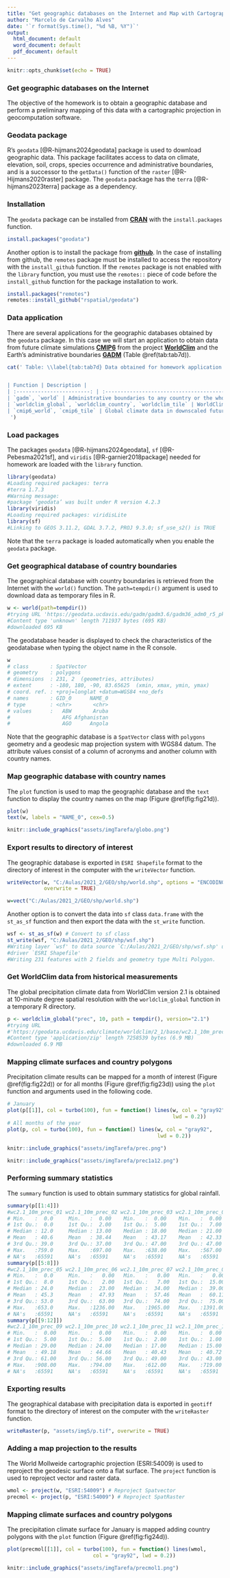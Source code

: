 ---
title: "Get geographic databases on the Internet and Map with Cartographic Projection"
author: "Marcelo de Carvalho Alves"
date: '`r format(Sys.time(), "%d %B, %Y")`'
output: 
  html_document: default
  word_document: default
  pdf_document: default
---

```{r setup, include=FALSE}
knitr::opts_chunk$set(echo = TRUE)
```



### Get geographic databases on the Internet

The objective of the homework is to obtain a geographic database and perform a preliminary mapping of this data with a cartographic projection in geocomputation software. 



### Geodata package

R's `geodata` [@R-hijmans2024geodata] package is used to download geographic data. This package facilitates access to data on climate, elevation, soil, crops, species occurrence and administrative boundaries, and is a successor to the `getData()` function of the `raster` [@R-Hijmans2020raster] package. The `geodata` package has the `terra` [@R-hijmans2023terra] package as a dependency.



### Installation 

The `geodata` package can be installed from [**CRAN**](https://cran.r-project.org/web/packages/geodata/index.html) with the `install.packages` function. 



```{r, eval=F, echo=T}
install.packages("geodata")
```




Another option is to install the package from [**github**](https://github.com/rspatial/geodata). In the case of installing from github, the `remotes` package must be installed to access the repository with the `install_github` function. If the `remotes` package is not enabled with the `library` function, you must use the `remotes::` piece of code before the `install_github` function for the package installation to work. 



```{r, eval=F, echo=T}
install.packages("remotes")
remotes::install_github("rspatial/geodata")
```


### Data application

There are several applications for the geographic databases obtained by the `geodata` package. In this case we will start an application to obtain data from future climate simulations [**CMIP6**](https://www.carbonbrief.org/cmip6-the-next-generation-of-climate-models-explained/) from the project [**WorldClim**](https://worldclim.org/) and the Earth's administrative boundaries [**GADM**](https://gadm.org/) (Table \@ref(tab:tab7d)). 




```{r tab7d, echo=FALSE, results='asis'}
cat(' Table: \\label{tab:tab7d} Data obtained for homework application in the R geodata package using functions. 


| Function | Description | 
| :------------------------: | :---------------------------------------------------------------------------------: |
| `gadm`, `world` | Administrative boundaries to any country or the whole world from GADM | 
| `worldclim_global`, `worldclim_country`, `worldclim_tile` | WorldClim global climate data | 
| `cmip6_world`, `cmip6_tile` | Global climate data in downscaled future simulations of WorldClim climate models | 
 ')

```


### Load packages

The packages `geodata` [@R-hijmans2024geodata], `sf` [@R-Pebesma2021sf], and `viridis` [@R-garnier2018package] needed for homework are loaded with the `library` function.


```{r, eval=FALSE, echo=TRUE}
library(geodata)
#Loading required packages: terra
#terra 1.7.3
#Warning message:
#package ‘geodata’ was built under R version 4.2.3 
library(viridis)
#Loading required packages: viridisLite
library(sf)
#Linking to GEOS 3.11.2, GDAL 3.7.2, PROJ 9.3.0; sf_use_s2() is TRUE
```

Note that the `terra` package is loaded automatically when you enable the `geodata` package. 


### Get geographical database of country boundaries

The geographical database with country boundaries is retrieved from the Internet with the `world()` function. The `path=tempdir()` argument is used to download data as temporary files in R. 

```{r, eval=F, echo=T}
w <- world(path=tempdir())
#trying URL 'https://geodata.ucdavis.edu/gadm/gadm3.6/gadm36_adm0_r5_pk.rds'
#Content type 'unknown' length 711937 bytes (695 KB)
#downloaded 695 KB
```

The geodatabase header is displayed to check the characteristics of the geodatabase when typing the object name in the R console.


```{r, eval=F, echo=T}
w 
# class       : SpatVector 
# geometry    : polygons 
# dimensions  : 231, 2  (geometries, attributes)
# extent      : -180, 180, -90, 83.65625  (xmin, xmax, ymin, ymax)
# coord. ref. : +proj=longlat +datum=WGS84 +no_defs 
# names       : GID_0      NAME_0
# type        : <chr>       <chr>
# values      :   ABW       Aruba
#                 AFG Afghanistan
#                 AGO      Angola
```

Note that the geographic database is a `SpatVector` class with `polygons` geometry and a geodesic map projection system with WGS84 datum. The attribute values consist of a column of acronyms and another column with country names. 


### Map geographic database with country names

The `plot` function is used to map the geographic database and the `text` function to display the country names on the map (Figure \@ref(fig:fig21d)). 



```{r, eval=F, echo=T}
plot(w)
text(w, labels = "NAME_0", cex=0.5)
```

```{r  fig21d, echo=FALSE, out.width = '100%', fig.align="center", fig.cap="Mapping geographical database of countries obtained from the GADM database."}

knitr::include_graphics("assets/imgTarefa/globo.png")

``` 

### Export results to directory of interest

The geographic database is exported in `ESRI Shapefile` format to the directory of interest in the computer with the `writeVector` function. 

```{r, eval=F, echo=T}
writeVector(w, "C:/Aulas/2021_2/GEO/shp/world.shp", options = "ENCODING=UTF-8",
            overwrite = TRUE)
```

```{r, eval=F, echo=F, include=F}
w=vect("C:/Aulas/2021_2/GEO/shp/world.shp")
```


Another option is to convert the data into `sf` class `data.frame` with the `st_as_sf` function and then export the data with the `st_write` function. 



```{r, eval=F, echo=T}
wsf <- st_as_sf(w) # Convert to sf class
st_write(wsf, "C:/Aulas/2021_2/GEO/shp/wsf.shp")
#Writing layer `wsf' to data source `C:/Aulas/2021_2/GEO/shp/wsf.shp' using 
#driver `ESRI Shapefile'
#Writing 231 features with 2 fields and geometry type Multi Polygon.
```



### Get WorldClim data from historical measurements


The global precipitation climate data from WorldClim version 2.1 is obtained at 10-minute degree spatial resolution with the `worldclim_global` function in a temporary R directory.



```{r, eval=F, echo=T}
p <- worldclim_global("prec", 10, path = tempdir(), version="2.1")
#trying URL
#'https://geodata.ucdavis.edu/climate/worldclim/2_1/base/wc2.1_10m_prec.zip'
#Content type 'application/zip' length 7258539 bytes (6.9 MB)
#downloaded 6.9 MB
```

### Mapping climate surfaces and country polygons

Precipitation climate results can be mapped for a month of interest (Figure \@ref(fig:fig22d)) or for all months (Figure \@ref(fig:fig23d)) using the `plot` function and arguments used in the following code.



```{r, eval=F, echo=T}
# January
plot(p[[1]], col = turbo(100), fun = function() lines(w, col = "gray92", 
                                                      lwd = 0.2))
# All months of the year
plot(p, col = turbo(100), fun = function() lines(w, col = "gray92",
                                                 lwd = 0.2))
```

```{r  fig22d, echo=FALSE, out.width = '100%', fig.align="center", fig.cap="Global mapping of precipitation based on historical measurements from WorldClim in January."}

knitr::include_graphics("assets/imgTarefa/prec.png")

``` 

```{r  fig23d, echo=FALSE, out.width = '100%', fig.align="center", fig.cap="Global mapping of precipitation based on historical WorldClim measurements from January to December."}

knitr::include_graphics("assets/imgTarefa/prec1a12.png")

``` 


### Performing summary statistics

The `summary` function is used to obtain summary statistics for global rainfall.




```{r, eval=F, echo=T}
summary(p[[1:4]])
#wc2.1_10m_prec_01 wc2.1_10m_prec_02 wc2.1_10m_prec_03 wc2.1_10m_prec_04
# Min.   :  0.0     Min.   :  0.00    Min.   :  0.00    Min.   :  0.00   
# 1st Qu.:  0.0     1st Qu.:  2.00    1st Qu.:  5.00    1st Qu.:  7.00   
# Median : 12.0     Median : 13.00    Median : 18.00    Median : 21.00   
# Mean   : 40.6     Mean   : 38.44    Mean   : 43.17    Mean   : 42.33   
# 3rd Qu.: 39.0     3rd Qu.: 37.00    3rd Qu.: 47.00    3rd Qu.: 47.00   
# Max.   :759.0     Max.   :697.00    Max.   :638.00    Max.   :567.00   
# NA's   :65591     NA's   :65591     NA's   :65591     NA's   :65591 
summary(p[[5:8]])
#wc2.1_10m_prec_05 wc2.1_10m_prec_06 wc2.1_10m_prec_07 wc2.1_10m_prec_08
# Min.   :  0.0     Min.   :   0.00   Min.   :   0.00   Min.   :   0.00  
# 1st Qu.:  8.0     1st Qu.:   2.00   1st Qu.:   7.00   1st Qu.:  15.00  
# Median : 24.0     Median :  23.00   Median :  34.00   Median :  39.00  
# Mean   : 45.3     Mean   :  47.93   Mean   :  57.46   Mean   :  60.11  
# 3rd Qu.: 53.0     3rd Qu.:  63.00   3rd Qu.:  74.00   3rd Qu.:  75.00  
# Max.   :653.0     Max.   :1236.00   Max.   :1965.00   Max.   :1391.00  
# NA's   :65591     NA's   :65591     NA's   :65591     NA's   :65591 
summary(p[[9:12]])
#wc2.1_10m_prec_09 wc2.1_10m_prec_10 wc2.1_10m_prec_11 wc2.1_10m_prec_12
# Min.   :  0.00    Min.   :  0.00    Min.   :  0.00    Min.   :  0.00   
# 1st Qu.:  5.00    1st Qu.:  5.00    1st Qu.:  2.00    1st Qu.:  1.00   
# Median : 29.00    Median : 24.00    Median : 17.00    Median : 15.00   
# Mean   : 49.18    Mean   : 44.66    Mean   : 40.43    Mean   : 40.72   
# 3rd Qu.: 61.00    3rd Qu.: 56.00    3rd Qu.: 49.00    3rd Qu.: 43.00   
# Max.   :908.00    Max.   :794.00    Max.   :612.00    Max.   :719.00   
# NA's   :65591     NA's   :65591     NA's   :65591     NA's   :65591 
```


### Exporting results 

The geographical database with precipitation data is exported in `geotiff` format to the directory of interest on the computer with the `writeRaster` function. 

```{r, eval=F, echo=T}
writeRaster(p, "assets/img5/p.tif", overwrite = TRUE)
```


### Adding a map projection to the results


The World Mollweide cartographic projection (ESRI:54009) is used to reproject the geodesic surface onto a flat surface. The `project` function is used to reproject vector and raster data.



```{r, eval=F, echo=T}
wmol <- project(w, "ESRI:54009") # Reproject Spatvector
precmol <- project(p, "ESRI:54009") # Reproject SpatRaster
```


### Mapping climate surfaces and country polygons

The precipitation climate surface for January is mapped adding country polygons with the `plot` function (Figure \@ref(fig:fig24d)). 

```{r, eval=F, echo=T}
plot(precmol[[1]], col = turbo(100), fun = function() lines(wmol, 
                            col = "gray92", lwd = 0.2))
```


```{r  fig24d, echo=FALSE, out.width = '100%', fig.align="center", fig.cap="Global mapping of precipitation based on historical measurements from WorldClim for January using the Mollweide map projection."}

knitr::include_graphics("assets/imgTarefa/precmol1.png")

``` 




